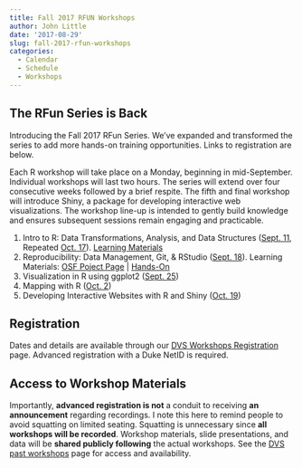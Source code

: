 ```yaml
---
title: Fall 2017 RFUN Workshops
author: John Little
date: '2017-08-29'
slug: fall-2017-rfun-workshops
categories:
  - Calendar
  - Schedule
  - Workshops
---
```


## The RFun Series is Back

Introducing the Fall 2017 RFun Series.  We've expanded and transformed the series to add more hands-on training opportunities.  Links to registration are below.   

Each R workshop will take place on a Monday, beginning in mid-September.  Individual workshops will last two hours.  The series will extend over four consecutive weeks followed by a brief respite.  The fifth and final workshop will introduce Shiny, a package for developing interactive web visualizations. The workshop line-up is intended to gently build knowledge and ensures subsequent sessions remain engaging and practicable.

1. Intro to R: Data Transformations, Analysis, and Data Structures ([Sept. 11](http://duke.libcal.com/event/3442483?hs=a), Repeated [Oct. 17](http://duke.libcal.com/event/3442545?hs=a)).  [Learning Materials](/intro2r/)
1. Reproducibility: Data Management, Git, & RStudio ([Sept. 18](http://duke.libcal.com/event/3442538?hs=a)). Learning Materials: [OSF Poject Page](https://osf.io/r6wfk/) |  [Hands-On](/git/)
1. Visualization in R using ggplot2 ([Sept. 25](http://duke.libcal.com/event/3442555?hs=a))
1. Mapping with R ([Oct. 2](http://duke.libcal.com/event/3442511?hs=a))
1. Developing Interactive Websites with R and Shiny ([Oct. 19](http://duke.libcal.com/event/3442422?hs=a))

## Registration
Dates and details are available through our [DVS Workshops Registration](http://library.duke.edu/data/news) page.  Advanced registration with a Duke NetID is required.  

## Access to Workshop Materials
Importantly, **advanced registration is not** a conduit to receiving **an announcement** regarding recordings.  I note this here to remind people to avoid squatting on limited seating.  Squatting is unnecessary since **all workshops will be recorded**.  Workshop materials, slide presentations, and data will be **shared publicly following** the actual workshops.  See the [DVS past workshops](http://library.duke.edu/data/news/past-workshops) page for access and availability.  

